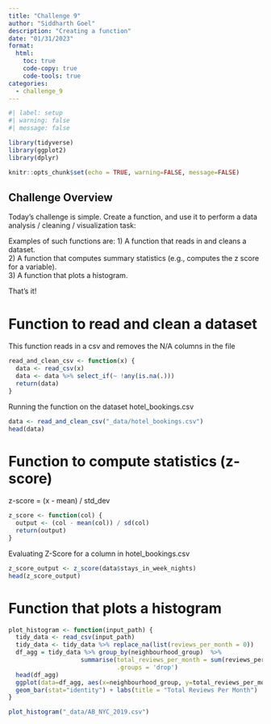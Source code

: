 ```yaml
---
title: "Challenge 9"
author: "Siddharth Goel"
description: "Creating a function"
date: "01/31/2023"
format:
  html:
    toc: true
    code-copy: true
    code-tools: true
categories:
  - challenge_9
---
```


```r
#| label: setup
#| warning: false
#| message: false

library(tidyverse)
library(ggplot2)
library(dplyr)

knitr::opts_chunk$set(echo = TRUE, warning=FALSE, message=FALSE)
```

## Challenge Overview

Today's challenge is simple. Create a function, and use it to perform a data analysis / cleaning / visualization task:

Examples of such functions are:
1) A function that reads in and cleans a dataset.  
2) A function that computes summary statistics (e.g., computes the z score for a variable).  
3) A function that plots a histogram.  

That's it!

# Function to read and clean a dataset
This function reads in a csv and removes the N/A columns in the file

```r
read_and_clean_csv <- function(x) {
  data <- read_csv(x)
  data <- data %>% select_if(~ !any(is.na(.)))
  return(data)
} 
```

Running the function on the dataset hotel_bookings.csv
```r
data <- read_and_clean_csv("_data/hotel_bookings.csv")
head(data)
```

# Function to compute statistics (z-score)
z-score = (x - mean) / std_dev

```r
z_score <- function(col) {
  output <- (col - mean(col)) / sd(col)
  return(output)
}
```


Evaluating Z-Score for a column in hotel_bookings.csv
```r
z_score_output <- z_score(data$stays_in_week_nights)
head(z_score_output)
```


# Function that plots a histogram

```r
plot_histogram <- function(input_path) {
  tidy_data <- read_csv(input_path)
  tidy_data <- tidy_data %>% replace_na(list(reviews_per_month = 0))
  df_agg = tidy_data %>% group_by(neighbourhood_group)  %>%
                    summarise(total_reviews_per_month = sum(reviews_per_month),
                              .groups = 'drop')
  head(df_agg)
  ggplot(data=df_agg, aes(x=neighbourhood_group, y=total_reviews_per_month)) +
  geom_bar(stat="identity") + labs(title = "Total Reviews Per Month")
}

plot_histogram("_data/AB_NYC_2019.csv")
```






